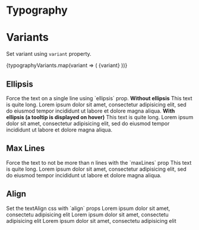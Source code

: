 
<Meta title="Components/Typography" component={Typography} />

# Typography

# Variants

<Description>Set variant using `variant` property.</Description>

<Canvas>
  <Story name="basic">
    <Boxer my={1}>
      {typographyVariants.map(variant => (
        <Typography key={variant} variant={variant}>
          {variant}
        </Typography>
      ))}
    </Boxer>
  </Story>
</Canvas>

## Ellipsis

<Description>
  Force the text on a single line using `ellipsis` prop.
</Description>

<Canvas>
  <Story name="ellipsis">
    <strong>Without ellipsis</strong>
    <Box width={500} mt={1} mb={2}>
      <Typography>
        This text is quite long. Lorem ipsum dolor sit amet, consectetur
        adipisicing elit, sed do eiusmod tempor incididunt ut labore et dolore
        magna aliqua.
      </Typography>
    </Box>
    <strong>With ellipsis (a tooltip is displayed on hover)</strong>
    <Box width={500} mt={1} mb={2}>
      <Typography ellipsis>
        This text is quite long. Lorem ipsum dolor sit amet, consectetur
        adipisicing elit, sed do eiusmod tempor incididunt ut labore et dolore
        magna aliqua.
      </Typography>
    </Box>
  </Story>
</Canvas>

## Max Lines

<Description>
  Force the text to not be more than n lines with the `maxLines` prop
</Description>

<Canvas>
  <Story name="maxlines">
    <Typography width={300} maxLines={2}>
      This text is quite long. Lorem ipsum dolor sit amet, consectetur
      adipisicing elit, sed do eiusmod tempor incididunt ut labore et dolore
      magna aliqua.
    </Typography>
  </Story>
</Canvas>

## Align

<Description>
  Set the textAlign css with `align` props
</Description>

<Canvas isColumn>
  <Story name="align-left">
    <Typography align="left">
      Lorem ipsum dolor sit amet, consectetu adipisicing elit
    </Typography>
  </Story>
  <Story name="align-center">
    <Typography align="center">
      Lorem ipsum dolor sit amet, consectetu adipisicing elit
    </Typography>
  </Story>
  <Story name="align-right">
    <Typography align="right">
      Lorem ipsum dolor sit amet, consectetu adipisicing elit
    </Typography>
  </Story>
</Canvas>
